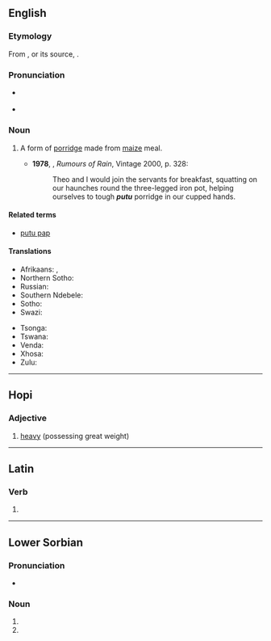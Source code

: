 {{also|puṯu}}

==English==

===Etymology===
From {{etyl|af|en}} {{m|af|putu}}, or its source, {{etyl|zu|en}} {{m|zu|uphuthu}}.

===Pronunciation===
* {{a|South Africa}} {{IPA|/ˈpʊtʊ/|/ˈpuːtʊ/|lang=en}}
* {{a|UK}} {{IPA|/ˈpuːtuː/|lang=en}}

===Noun===
{{en-noun|-}}

# {{lb|en|South Africa}} A form of [[porridge]] made from [[maize]] meal. {{defdate|from 20th c.}}
#* '''1978''', {{w|André Brink}}, ''Rumours of Rain'', Vintage 2000, p. 328:
#*: Theo and I would join the servants for breakfast, squatting on our haunches round the three-legged iron pot, helping ourselves to tough '''''putu''''' porridge in our cupped hands.

====Related terms====
* [[putu pap]]

====Translations====
{{trans-top|maize porridge}}
* Afrikaans: {{t|af|poetoe}}, {{t|af|putu}}
* Northern Sotho: {{t-needed|nso}}
* Russian: {{t+|ru|мамалыга|f}}
* Southern Ndebele: {{t-needed|nr}}
* Sotho: {{t-needed|st}}
* Swazi: {{t-needed|ss}}
{{trans-mid}}
* Tsonga: {{t-needed|ts}}
* Tswana: {{t-needed|tn}}
* Venda: {{t-needed|ve}}
* Xhosa: {{t-needed|xh}}
* Zulu: {{t-needed|zu}}
{{trans-bottom}}

----

==Hopi==

===Adjective===
{{head|hop|adjective}}

# [[heavy]] (possessing great weight)

----

==Latin==

===Verb===
{{la-verb-form|putū}}

# {{inflection of|puteō||abl|sup|lang=la}}

----

==Lower Sorbian==

===Pronunciation===
* {{IPA|/ˈputu/|lang=dsb}}

===Noun===
{{head|dsb|noun form}}

# {{inflection of|puta||acc|s|lang=dsb}}
# {{inflection of|puta||ins|s|lang=dsb}}